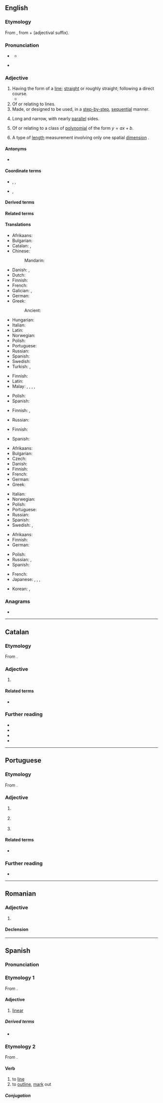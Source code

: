 {{also|Linear|LINEAR|lineär}}
==English==
{{wikipedia}}

===Etymology===
From {{bor|en|la|līneāris}}, from {{m|la|līnea||line}} + {{m|la|-āris}} (adjectival suffix).

===Pronunciation===
* {{a|US}} {{IPA|en|/ˈlɪn.i.ɚ/}}
** {{audio|en|En-us-linear.ogg|Audio (US)}}
* {{a|UK}} {{IPA|en|/ˈlɪn.i.ə/}}

===Adjective===
{{enum|en|constant|quadratic|[[Appendix:English polynomial degrees|polynomial degrees]]}}
{{en-adj}}

# Having the form of a [[line]]; [[straight]] or roughly straight; following a direct course.
#* {{quote-journal|1=en|year=2019|author=Li Huang|author2=James Lambert|title=Another Arrow for the Quiver: A New Methodology for Multilingual Researchers|journal=Journal of Multilingual and Multicultural Development|doi=10.1080/01434632.2019.1596115|page=4|text=The route taken does not have to be a perfectly straight line, just so long as it is '''linear''' and is followed consistently for each transect taken.}}
# Of or relating to lines.
# Made, or designed to be used, in a [[step-by-step]], [[sequential]] manner.
#: {{ux|en|a '''linear''' medium}}
# {{lb|en|botany|of leaves}} Long and narrow, with nearly [[parallel]] sides.
# {{lb|en|mathematics}} Of or relating to a class of [[polynomial]] of the form <math> y = ax + b </math>.
# {{lb|en|physics}} A type of [[length]] measurement involving only one spatial [[dimension]] {{qualifier|as opposed to area or volume}}.
#: {{ux|en|a [[linear meter]]}}

====Antonyms====
* {{l|en|nonlinear}}

====Coordinate terms====
* {{sense|pertaining to length}} {{l|en|areal}}, {{l|en|spacial}}, {{l|en|spatial}}
* {{sense|one-dimensional unit}} {{l|en|cubic}}, {{l|en|square}}

====Derived terms====
{{col3|en
|curvilinear
|interlineal
|interlinear
|lineal
|supralinear
}}

====Related terms====
{{col3|en
|{{l|en|linear algebra}}
|{{l|en|linear foot}}
|{{l|en|linear meter}}, {{l|en|linear metre}}
}}

====Translations====
{{trans-top|having the form of a line}}
* Afrikaans: {{t|af|lineêr}}
* Bulgarian: {{t|bg|линеен}}
* Catalan: {{t+|ca|lineal}}, {{t+|ca|linear}}
* Chinese:
*: Mandarin: {{t+|cmn|线性|tr=xianxing}}
* Danish: {{t+|da|lige}}, {{t|da|lineær}}
* Dutch: {{t+|nl|lineair}}
* Finnish: {{t+|fi|suoraviivainen}}
* French: {{t+|fr|linéaire}}
* Galician: {{t+|gl|lineal}}, {{t|gl|linear}}
* German: {{t+|de|linear}}
* Greek:
*: Ancient: {{t|grc|γραμμικός}}
{{trans-mid}}
* Hungarian: {{t|hu|vonalas}}
* Italian: {{t+|it|lineare}}
* Latin: {{t|la|linearis}}
* Norwegian: {{t|no|lineær}}
* Polish: {{t+|pl|liniowy}}
* Portuguese: {{t+|pt|linear}}
* Russian: {{t+|ru|лине́йный}}
* Spanish: {{t|es|lineal}}
* Swedish: {{t+|sv|linjär}}
* Turkish: {{t+|tr|doğrusal}}, {{t+|tr|lineer}}
{{trans-bottom}}

{{trans-top|of or relating to lines}}
* Finnish: {{t+|fi|suoraviivainen}}
* Latin: {{t|la|linearis}}
* Malay: {{t|ms|garis}}, {{t|ms|garisan}}, {{t|ms|kegarisan}}, {{t|ms|kegarisanan}}, {{t|ms|linear}}
{{trans-mid}}
* Polish: {{t+|pl|liniowy}}
* Spanish: {{t|es|lineal}}
{{trans-bottom}}

{{trans-top|made in a step-by-step manner}}
* Finnish: {{t+|fi|suoraviivainen}}, {{t+|fi|johdonmukainen}}
{{trans-mid}}
* Russian: {{t+|ru|после́довательный}}
{{trans-bottom}}

{{trans-top|botany, of leaves: long and narrow}}
* Finnish: {{t+|fi|tasasoukka}}
{{trans-mid}}
* Spanish: {{t|es|lineal}}
{{trans-bottom}}

{{trans-top|in mathematics, of first-degree polynomial}}
* Afrikaans: {{t|af|lineêr}}
* Bulgarian: {{t|bg|линеен}}
* Czech: {{t+|cs|lineární}}
* Danish: {{t|da|lineær}}
* Finnish: {{t+|fi|lineaarinen}}
* French: {{t+|fr|linéaire}}
* German: {{t+|de|linear}}
* Greek: {{t+|el|γραμμικός}}
{{trans-mid}}
* Italian: {{t+|it|lineare}}
* Norwegian: {{t|no|lineær}}
* Polish: {{t+|pl|liniowy}}
* Portuguese: {{t+|pt|linear}}
* Russian: {{t+|ru|лине́йный}}
* Spanish: {{t|es|lineal}}
* Swedish: {{t+|sv|linjär}}, {{t+|sv|lineär}}
{{trans-bottom}}

{{trans-top|physics: involving only one dimension}}
* Afrikaans: {{t|af|lineêr}}
* Finnish: {{t+|fi|lineaarinen}}
* German: {{t+|de|linear}}
{{trans-mid}}
* Polish: {{t+|pl|liniowy}}
* Russian: {{t+|ru|линейный}}, {{t+|ru|одномерный}}
* Spanish: {{t+|es|unidimensional}}
{{trans-bottom}}

{{checktrans-top}}
* French: {{qualifier|1,2}} {{t+check|fr|linéaire}}
* Japanese: {{t-check|ja|リニア|tr=rinia}}, {{t+check|ja|リンネル|tr=rinneru}}, {{t-check|ja|線形|tr=senkei 1,2}}, {{t-check|ja|一次|tr=ichiji 2,3}}
{{trans-mid}}
* Korean: {{t+check|ko|선형}} {{q|1,2}}, {{t+check|ko|일차}} {{q|2,3}}
{{trans-bottom}}

===Anagrams===
* {{anagrams|en|a=aeilnr|Arline|Erlian|Irelan|Lanier|aliner|enrail|lanier|larine|nailer|renail}}

----

==Catalan==

===Etymology===
From {{der|ca|la|līneāris}}.

===Adjective===
{{ca-adj|mf}}

# {{l|en|linear}}
#: {{syn|ca|lineal}}

====Related terms====
* {{l|ca|línia}}

===Further reading===
* {{R:IEC2}}
* {{R:GDLC}}
* {{R:DNV}}
* {{R:DCVB}}

----

==Portuguese==

===Etymology===
From {{der|pt|la|līneāris}}.

===Adjective===
{{pt-adj|linea|r}}

# {{l|en|linear}} {{gloss|having the form of a straight line}}
# {{lb|pt|mathematics}} {{l|en|linear}} {{gloss|being a first-degree polynomial}}
# {{l|en|linear}} {{gloss|made in a step-by-step, logical manner}}

====Related terms====
* {{l|pt|linha}}

===Further reading===
* {{R:Priberam}}

----

==Romanian==

===Adjective===
{{ro-adj}}

# {{alternative form of|ro|liniar}}

====Declension====
{{ro-decl-adj}}

----

==Spanish==

===Pronunciation===
{{es-IPA}}

===Etymology 1===
From {{der|es|la|lineāris}}.

====Adjective====
{{es-adj}}

# {{lb|es|botany}} [[#English|linear]]

=====Derived terms=====
* {{l|es|perspectiva linear}}

===Etymology 2===
From {{der|es|la|lineo|lineāre}}.

====Verb====
{{es-verb}}

# to [[line]]
# to [[outline]], [[mark]] out

=====Conjugation=====
{{es-conj-ar|line}}